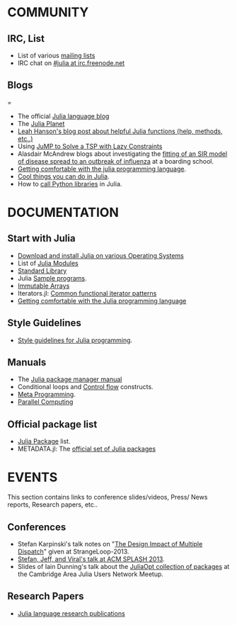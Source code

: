 = COMMUNITY =
== IRC, List ==
* List of various [http://julialang.org/community/ mailing lists]
* IRC chat on [http://webchat.freenode.net/?channels=julia #julia at irc.freenode.net]

== Blogs ===
* The official [http://julialang.org/blog/ Julia language blog]
* The [http://juliablogs.com/ Julia Planet]
* [http://blog.leahhanson.us/drafts/julia-helps.html  Leah Hanson's blog post about helpful Julia functions (help, methods, etc..)]
* Using [http://iaindunning.com/2013/mip-callback.html JuMP to Solve a TSP with Lazy Constraints]	
* Alasdair McAndrew blogs about investigating the [https://amca01.wordpress.com/2014/01/08/meeting-julia/ fitting of an SIR model of disease spread to an outbreak of influenza] at a boarding school.
* [http://assoc.tumblr.com/post/70484963303/getting-comfortable-with-the-julia-programming-language Getting comfortable with the julia programming language].
* [http://assoc.tumblr.com/post/71454527084/cool-things-you-can-do-in-julia Cool things you can do in Julia].
* How to [http://blog.leahhanson.us/julia-calling-python-calling-julia.html call Python libraries] in Julia.


= DOCUMENTATION =
== Start with Julia ==
* [http://julialang.org/downloads/ Download and install Julia on various Operating Systems]
* List of [http://docs.julialang.org/en/latest/manual/modules/ Julia Modules]
* [http://docs.julialang.org/en/latest/stdlib/ Standard Library]
* Julia [https://github.com/JuliaLang/julia/tree/master/examples Sample programs].
* [https://github.com/twadleigh/ImmutableArrays.jl Immutable Arrays]
* Iterators.jl: [https://github.com/JuliaLang/Iterators.jl Common functional iterator patterns]
* [http://assoc.tumblr.com/post/70484963303/getting-comfortable-with-the-julia-programming-language Getting comfortable with the Julia programming language]


== Style Guidelines ==
* [https://github.com/johnmyleswhite/Style.jl Style guidelines for Julia programming].


== Manuals ==
* The [http://docs.julialang.org/en/latest/manual/packages/ Julia package manager manual]
* Conditional loops and [http://docs.julialang.org/en/latest/manual/control-flow/ Control flow] constructs.
* [http://docs.julialang.org/en/latest/manual/metaprogramming/ Meta Programming].
* [http://docs.julialang.org/en/latest/manual/parallel-computing/ Parallel Computing]


== Official package list ==
* [http://docs.julialang.org/en/latest/packages/packagelist/ Julia Package] list.
* METADATA.jl: The [https://github.com/JuliaLang/METADATA.jl official set of Julia packages]



= EVENTS = 
This section contains links to conference slides/videos, Press/ News reports, Research papers, etc..

== Conferences ==
* Stefan Karpinski's talk notes on "[http://nbviewer.ipython.org/b8fe9dbb36c1427b9f22 The Design Impact of Multiple Dispatch]" given at StrangeLoop-2013.
* [https://github.com/ViralBShah/julia-presentations/tree/master/SPLASH-2013 Stefan, Jeff, and Viral's talk at ACM SPLASH 2013].
* Slides of Iain Dunning's talk about the [https://docs.google.com/presentation/d/1FlHt245YxPXFwOHmxLYW1z5_QjdCYHVPjy5Zo12lx1I/edit?usp=sharing JuliaOpt collection of packages] at the Cambridge Area Julia Users Network Meetup.


== Research Papers ==
* [http://julialang.org/publications/ Julia language research publications]
 

